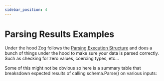 ```yaml
---
sidebar_position: 4
---
```


# Parsing Results Examples

Under the hood Zog follows the [Parsing Execution Structure](/core-concepts/parsing/#parsing-execution-structure) and does a bunch of things under the hood to make sure your data is parsed correctly. Such as checking for zero values, coercing types, etc...

Some of this might not be obvious so here is a summary table that breaksdown expected results of calling schema.Parse() on various inputs:


<ParsingResultsTable />
